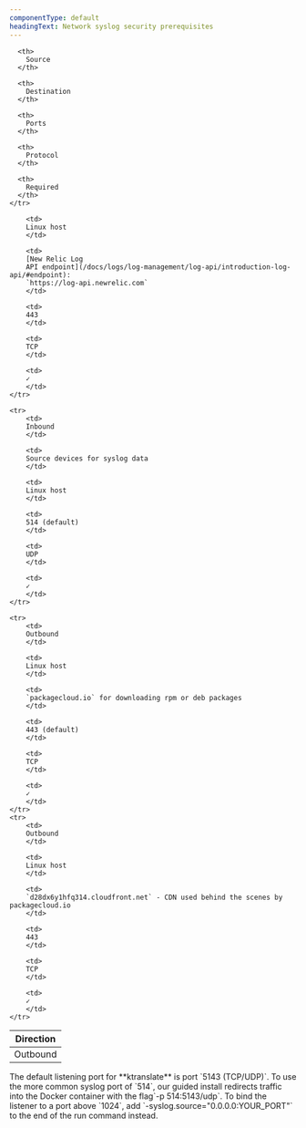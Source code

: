 ```yaml
---
componentType: default
headingText: Network syslog security prerequisites
---
```



<table>
  <thead>
    <tr>
      <th style={{ width: '100px' }}>
        Direction
      </th>

      <th>
        Source
      </th>

      <th>
        Destination
      </th>

      <th>
        Ports
      </th>

      <th>
        Protocol
      </th>

      <th>
        Required
      </th>
    </tr>
  </thead>

  <tbody>
    <tr>
        <td>
        Outbound
        </td>

        <td>
        Linux host
        </td>

        <td>
        [New Relic Log
        API endpoint](/docs/logs/log-management/log-api/introduction-log-api/#endpoint):
        `https://log-api.newrelic.com`
        </td>

        <td>
        443
        </td>

        <td>
        TCP
        </td>

        <td>
        ✓
        </td>
    </tr>

    <tr>
        <td>
        Inbound
        </td>

        <td>
        Source devices for syslog data
        </td>

        <td>
        Linux host
        </td>

        <td>
        514 (default)
        </td>

        <td>
        UDP
        </td>

        <td>
        ✓
        </td>
    </tr>

    <tr>
        <td>
        Outbound
        </td>

        <td>
        Linux host
        </td>

        <td>
        `packagecloud.io` for downloading rpm or deb packages 
        </td>

        <td>
        443 (default)
        </td>

        <td>
        TCP
        </td>

        <td>
        ✓
        </td>
    </tr>
    <tr>
        <td>
        Outbound
        </td>

        <td>
        Linux host
        </td>

        <td>
        `d28dx6y1hfq314.cloudfront.net` - CDN used behind the scenes by packagecloud.io
        </td>

        <td>
        443
        </td>

        <td>
        TCP
        </td>

        <td>
        ✓
        </td>
    </tr>
  </tbody>
</table>

<Callout variant="tip">
The default listening port for **ktranslate** is port `5143 (TCP/UDP)`. To use the more common syslog port of `514`, our guided install redirects traffic into the Docker container with the flag`-p 514:5143/udp`. To bind the listener to a port above `1024`, add `-syslog.source="0.0.0.0:YOUR_PORT"` to the end of the run command instead.
</Callout>

